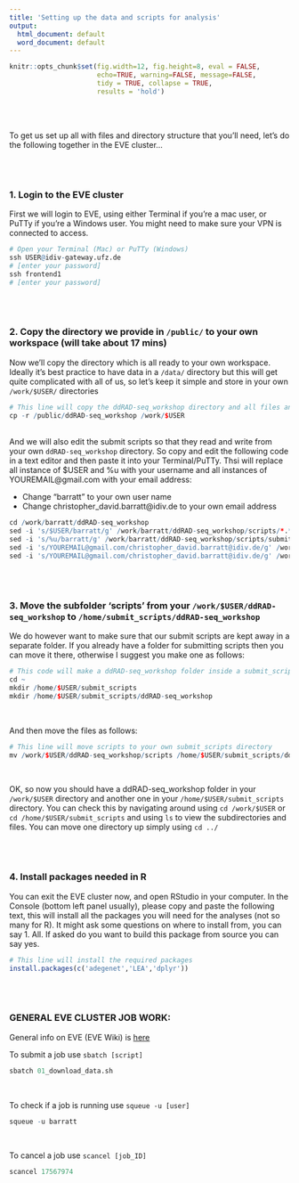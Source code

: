 ```yaml
---
title: 'Setting up the data and scripts for analysis'
output:
  html_document: default
  word_document: default
---
```


```r
knitr::opts_chunk$set(fig.width=12, fig.height=8, eval = FALSE,
                      echo=TRUE, warning=FALSE, message=FALSE,
                      tidy = TRUE, collapse = TRUE,
                      results = 'hold')
```
\
\

To get us set up all with files and directory structure that you'll need, let's do the following together in the EVE cluster...
  
\
\

### 1. Login to the EVE cluster

First we will login to EVE, using either Terminal if you're a mac user, or PuTTy if you're a Windows user. 
You might need to make sure your VPN is connected to access.

```r
# Open your Terminal (Mac) or PuTTy (Windows)
ssh USER@idiv-gateway.ufz.de
# [enter your password]
ssh frontend1
# [enter your password]
```

\
\

### 2. Copy the directory we provide in ```/public/``` to your own workspace (will take about 17 mins)
Now we'll copy the directory which is all ready to your own workspace. Ideally it's best practice to have data in a ```/data/``` directory but this will get quite complicated with all of us, so let's keep it simple and store in your own ```/work/$USER/``` directories
```r
# This line will copy the ddRAD-seq_workshop directory and all files and subdirectories from /public/ddRAD-seq_workshop/ to your own work space
cp -r /public/ddRAD-seq_workshop /work/$USER

```

\
And we will also edit the submit scripts so that they read and write from your own ```ddRAD-seq_workshop``` directory.
So copy and edit the following code in a text editor and then paste it into your Terminal/PuTTy. Thsi will replace all instance of $USER and %u with your username and all instances of YOUREMAIL@gmail.com with your email address: 

* Change "barratt" to your own user name
* Change christopher_david.barratt@idiv.de to your own email address

```r
cd /work/barratt/ddRAD-seq_workshop
sed -i 's/$USER/barratt/g' /work/barratt/ddRAD-seq_workshop/scripts/*.*
sed -i 's/%u/barratt/g' /work/barratt/ddRAD-seq_workshop/scripts/submit_scripts_stacks/*.*
sed -i 's/YOUREMAIL@gmail.com/christopher_david.barratt@idiv.de/g' /work/barratt/ddRAD-seq_workshop/scripts/*.*
sed -i 's/YOUREMAIL@gmail.com/christopher_david.barratt@idiv.de/g' /work/barratt/ddRAD-seq_workshop/scripts/submit_scripts_stacks/*.*
```

\
\

### 3. Move the subfolder 'scripts' from your ```/work/$USER/ddRAD-seq_workshop``` to ```/home/submit_scripts/ddRAD-seq_workshop```
We do however want to make sure that our submit scripts are kept away in a separate folder. 
If you already have a folder for submitting scripts then you can move it there, otherwise I suggest you make one as follows:

```r
# This code will make a ddRAD-seq_workshop folder inside a submit_scripts folder in your home directory (~/)
cd ~
mkdir /home/$USER/submit_scripts
mkdir /home/$USER/submit_scripts/ddRAD-seq_workshop
```

\

And then move the files as follows:
```r
# This line will move scripts to your own submit_scripts directory
mv /work/$USER/ddRAD-seq_workshop/scripts /home/$USER/submit_scripts/ddRAD-seq_workshop/

```

\

OK, so now you should have a ddRAD-seq_workshop folder in your ```/work/$USER``` directory and another one in your ```/home/$USER/submit_scripts``` directory. You can check this by navigating around using ```cd /work/$USER``` or ```cd /home/$USER/submit_scripts``` and using ```ls``` to view the subdirectories and files. You can move one directory up simply using ```cd ../```


\
\

### 4. Install packages needed in R

You can exit the EVE cluster now, and open RStudio in your computer. In the Console (bottom left panel usually), please copy and paste the following text, this will install all the packages you will need for the analyses (not so many for R). It might ask some questions on where to install from, you can say 1. All. If asked do you want to build this package from source you can say yes.
```r
# This line will install the required packages
install.packages(c('adegenet','LEA','dplyr'))

```


\
\

### GENERAL EVE CLUSTER JOB WORK:

General info on EVE (EVE Wiki) is [here](https://wiki.ufz.de/eve/index.php)

To submit a job use ```sbatch [script]``` 
```r
sbatch 01_download_data.sh
```

\

To check if a job is running use ```squeue -u [user]```

```r
squeue -u barratt
```

\

To cancel a job use ```scancel [job_ID]```
```r
scancel 17567974
```





